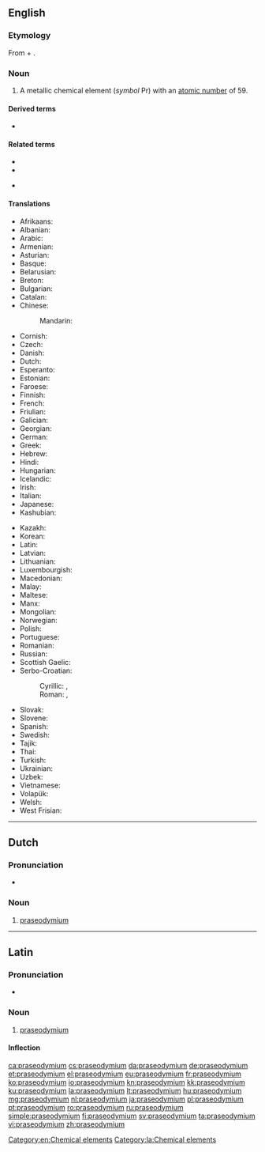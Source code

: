 ==English==
{{elements|Pr|cerium|Ce|neodymium|Nd}}

===Etymology===
From {{etyl|grc|en}} {{m|grc|πράσιος||leek-green}} + {{m|en|didymium}}.

===Noun===
{{en-noun|-|s}}
{{wikipedia}}

# A metallic chemical element (''symbol'' Pr) with an [[atomic number]] of 59.

====Derived terms====
* {{l|en|praseodymium trichloride}}

====Related terms====
{{rel-top}}
* {{l|en|didymium}}
* {{l|en|neodymium}}
{{rel-mid}}
* {{l|en|praseolite}}
{{rel-bottom}}

====Translations====
{{trans-top|chemical element}}
* Afrikaans: {{t|af|praseodimium}}
* Albanian: {{t|sq|prazeodim}}
* Arabic: {{t|ar|بْرَاسُودِيمْيُوم|tr=brasudimyum|m}}
* Armenian: {{t|hy|պրազեոդիմ}}
* Asturian: {{t|ast|praseodimiu|m}}
* Basque: {{t|eu|praseodimioa}}
* Belarusian: {{t|be|празеады́м|m}}
* Breton: {{t|br|prazeodim}}
* Bulgarian: {{t|bg|празеоди́м|m}}
* Catalan: {{t+|ca|praseodimi|m}}
* Chinese:
*: Mandarin: {{t+|cmn|鐠|tr=pǔ}}
* Cornish: {{t|kw|prasodyum}}
* Czech: {{t+|cs|praseodym}}
* Danish: {{t+|da|praseodymium|n}}
* Dutch: {{t+|nl|praseodymium|n}}
* Esperanto: {{t+|eo|prazeodimo}}
* Estonian: {{t+|et|praseodüüm}}
* Faroese: {{t|fo|praseodymium|n}}
* Finnish: {{t+|fi|praseodyymi}}
* French: {{t+|fr|praséodyme|m}}
* Friulian: {{t|fur|praseodimi}}
* Galician: {{t+|gl|praseodimio|m}}
* Georgian: {{t|ka|პრაზეოდიმი}}
* German: {{t+|de|Praseodym|n}}
* Greek: {{t|el|πρασεοδύμιο|n}}
* Hebrew: {{t|he|פרסיאודימיום|tr=prasiodímyum}}
* Hindi: {{t+|hi|श्यामला|tr=shyaamalaa|sc=Deva}}
* Hungarian: {{t+|hu|prazeodímium}}
* Icelandic: {{t+|is|praseódým}}
* Irish: {{t|ga|praiséidimiam}}
* Italian: {{t+|it|praseodimio|m}}
* Japanese: {{t+|ja|プラセオジム|tr=puraseojimu}}
* Kashubian: {{t|csb|prazeòdim}}
{{trans-mid}}
* Kazakh: {{t|kk|празеодий}}
* Korean: {{t+|ko|프라세오디뮴|sc=Kore}}
* Latin: {{t+|la|praseodymium}}
* Latvian: {{t|lv|prazeodīms}}
* Lithuanian: {{t+|lt|prazeodimis}}
* Luxembourgish: {{t|lb|Praseodym}}
* Macedonian: {{t|mk|празеодимиум|m}}
* Malay: {{t|ms|praseodimium}}
* Maltese: {{t|mt|praseodimjum}}
* Manx: {{t|gv|prashodymmium}}
* Mongolian: {{t|mn|празеодим|sc=Cyrl}}
* Norwegian: {{t|no|praseodym}}
* Polish: {{t+|pl|prazeodym|m}}
* Portuguese: {{t+|pt|praseodímio|m}}
* Romanian: {{t+|ro|praseodim|n}}
* Russian: {{t+|ru|празеоди́м|m}}
* Scottish Gaelic: {{t|gd|praiseoidimiam}}
* Serbo-Croatian:
*: Cyrillic: {{t|sh|празеодиjум|m}}, {{t|sh|прасеодимиј|m}}
*: Roman: {{t|sh|prazeodijum|m}}, {{t+|sh|praseodimij|m}}
* Slovak: {{t|sk|prazeodým|m}}
* Slovene: {{t+|sl|prazeodim|m}}
* Spanish: {{t+|es|praseodimio|m}}
* Swedish: {{t+|sv|praseodym|n}}
* Tajik: {{t|tg|празеодим}}
* Thai: {{t|th|เพรซิโอดิเมียม|tr=prēsiodimiam}}
* Turkish: {{t+|tr|praseodim}}
* Ukrainian: {{t+|uk|празеоди́м|m|tr=prazeodým}}
* Uzbek: {{t+|uz|prazeodim}}
* Vietnamese: {{t|vi|prazeođim}}
* Volapük: {{t+|vo|praseodin}}
* Welsh: {{t|cy|praseodiwm}}
* West Frisian: {{t|fy|praseodymium}}
{{trans-bottom}}

[[Category:en:Chemical elements]]

----

==Dutch==
{{wikipedia|lang=nl}}
{{elements|Pr|cerium|Ce|neodymium|Nd|lang=nl}}

===Pronunciation===
* {{audio|Nl-praseodymium.ogg|Audio|lang=nl}}

===Noun===
{{nl-noun|n|-|-}}

# [[#English|praseodymium]]

----

==Latin==
{{wikipedia|lang=la}}

===Pronunciation===
* {{la-IPA|praseodymium}}

===Noun===
{{la-noun|praseodymium|praseodymiī|n|second}}

# [[#English|praseodymium]]

====Inflection====
{{la-decl-2nd-N|praseodymi}}

[[Category:la:Chemical elements]]

[[ca:praseodymium]]
[[cs:praseodymium]]
[[da:praseodymium]]
[[de:praseodymium]]
[[et:praseodymium]]
[[el:praseodymium]]
[[eu:praseodymium]]
[[fr:praseodymium]]
[[ko:praseodymium]]
[[io:praseodymium]]
[[kn:praseodymium]]
[[kk:praseodymium]]
[[ku:praseodymium]]
[[la:praseodymium]]
[[lt:praseodymium]]
[[hu:praseodymium]]
[[mg:praseodymium]]
[[nl:praseodymium]]
[[ja:praseodymium]]
[[pl:praseodymium]]
[[pt:praseodymium]]
[[ro:praseodymium]]
[[ru:praseodymium]]
[[simple:praseodymium]]
[[fi:praseodymium]]
[[sv:praseodymium]]
[[ta:praseodymium]]
[[vi:praseodymium]]
[[zh:praseodymium]]